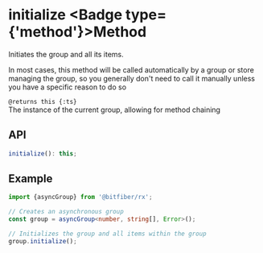 
# initialize <Badge type={'method'}>Method</Badge>

Initiates the group and all its items.

In most cases, this method will be called automatically by a group or store managing
the group, so you generally don't need to call it manually unless you have a specific
reason to do so

`@returns this {:ts}`  
The instance of the current group, allowing for method chaining

## API

```ts copy
initialize(): this;
```

## Example

```ts copy
import {asyncGroup} from '@bitfiber/rx';

// Creates an asynchronous group
const group = asyncGroup<number, string[], Error>();

// Initializes the group and all items within the group
group.initialize();
```
